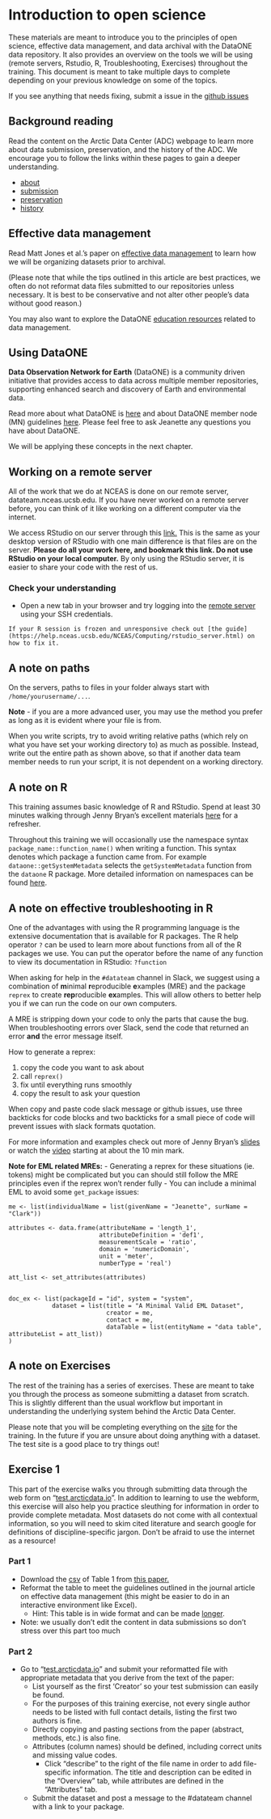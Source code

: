 # Introduction to open science



These materials are meant to introduce you to the principles of open science, effective data management, and data archival with the DataONE data repository. It also provides an overview on the tools we will be using (remote servers, Rstudio, R, Troubleshooting, Exercises) throughout the training. This document is meant to take multiple days to complete depending on your previous knowledge on some of the topics. 

If you see anything that needs fixing, submit a issue in the 
<a href = 'https://github.com/NCEAS/datateam-training/issues' target='_blank'> github issues </a>

## Background reading

Read the content on the Arctic Data Center (ADC) webpage to learn more about data submission, preservation, and the history of the ADC. We encourage you to follow the links within these pages to gain a deeper understanding.

* <a href = 'https://arcticdata.io/about/' target='_blank'>about</a>
* <a href = 'https://arcticdata.io/submit/' target='_blank'>submission</a>
* <a href = 'https://arcticdata.io/preservation/' target='_blank'>preservation</a>
* <a href = 'https://arcticdata.io/history/' target='_blank'>history</a>

## Effective data management

Read Matt Jones et al.'s paper on <a href = 'https://esajournals.onlinelibrary.wiley.com/doi/epdf/10.1890/0012-9623-90.2.205' target='_blank'>effective data management</a> to learn how we will be organizing datasets prior to archival.

(Please note that while the tips outlined in this article are best practices, we often do not reformat data files submitted to our repositories unless necessary. It is best to be conservative and not alter other people's data without good reason.)

You may also want to explore the DataONE <a href='https://dataoneorg.github.io/Education/' target='_blank'>education resources</a> related to data management.

## Using DataONE

**Data Observation Network for Earth** (DataONE) is a community driven initiative that provides access to data across multiple member repositories, supporting enhanced search and discovery of Earth and environmental data.

Read more about what DataONE is <a href = 'https://www.dataone.org/about/' target='_blank'>here</a> and about DataONE member node (MN) guidelines <a href = 'https://dataone-operations.readthedocs.io/en/latest/MN/deployment/baseline_implementation_requirements.html' target='_blank'>here</a>. Please feel free to ask Jeanette any questions you have about DataONE.

We will be applying these concepts in the next chapter. 

## Working on a remote server

All of the work that we do at NCEAS is done on our remote server, datateam.nceas.ucsb.edu. If you have never worked on a remote server before, you can think of it like working on a different computer via the internet. 

We access RStudio on our server through this <a href = 'https://datateam.nceas.ucsb.edu/rstudio/' target='_blank'>link.</a> This is the same as your desktop version of RStudio with one main difference is that files are on the server. **Please do all your work here, and bookmark this link. Do not use RStudio on your local computer.** By only using the RStudio server, it is easier to share your code with the rest of us.

### Check your understanding {.exercise}
* Open a new tab in your browser and try logging into the [remote server](https://datateam.nceas.ucsb.edu/rstudio/) using your SSH credentials.

```block
If your R session is frozen and unresponsive check out [the guide](https://help.nceas.ucsb.edu/NCEAS/Computing/rstudio_server.html) on how to fix it.
```

## A note on paths

On the servers, paths to files in your folder always start with `/home/yourusername/...`.

**Note** - if you are a more advanced user, you may use the method you prefer as long as it is evident where your file is from.

When you write scripts, try to avoid writing relative paths (which rely on what you have set your working directory to) as much as possible. Instead, write out the entire path as shown above, so that if another data team member needs to run your script, it is not dependent on a working directory.

## A note on R

This training assumes basic knowledge of R and RStudio. Spend at least 30 minutes walking through Jenny Bryan's excellent materials [here](http://stat545.com/block002_hello-r-workspace-wd-project.html) for a refresher.

Throughout this training we will occasionally use the namespace syntax `package_name::function_name()` when writing a function. This syntax denotes which package a function came from.  For example `dataone::getSystemMetadata` selects the `getSystemMetadata` function from the `dataone` R package. More detailed information on namespaces can be found [here](http://r-pkgs.had.co.nz/namespace.html).

## A note on effective troubleshooting in R

One of the advantages with using the R programming language is the extensive documentation that is available for R packages. The R help operator `?` can be used to learn more about functions from all of the R packages we use. You can put the operator before the name of any function to view its documentation in RStudio: `?function`

When asking for help in the `#datateam` channel in Slack, we suggest using a combination of **m**inimal **r**eproducible **e**xamples (MRE) and the package `reprex` to create **rep**roducible **ex**amples. This will allow others to better help you if we can run the code on our own computers.

A MRE is stripping down your code to only the parts that cause the bug. When troubleshooting errors over Slack, send the code that returned an error **and** the error message itself.

How to generate a reprex:

1. copy the code you want to ask about
2. call `reprex()` 
3. fix until everything runs smoothly
4. copy the result to ask your question

When copy and paste code slack message or github issues, use three backticks for code blocks and two backticks for a small piece of code will prevent issues with slack formats quotation.

For more information and examples check out more of Jenny Bryan's [slides](https://speakerdeck.com/jennybc/reprex-help-me-help-you)
or watch the [video](https://vimeo.com/208749032) starting at about the 10 min mark.

**Note for EML related MREs:**
- Generating a reprex for these situations (ie. tokens) might be complicated but you can should still follow the MRE principles even if the reprex won't render fully
- You can include a minimal EML to avoid some `get_package` issues:
```
me <- list(individualName = list(givenName = "Jeanette", surName = "Clark"))

attributes <- data.frame(attributeName = 'length_1',
                         attributeDefinition = 'def1',
                         measurementScale = 'ratio',
                         domain = 'numericDomain',
                         unit = 'meter',
                         numberType = 'real')

att_list <- set_attributes(attributes)


doc_ex <- list(packageId = "id", system = "system", 
            dataset = list(title = "A Minimal Valid EML Dataset",
                           creator = me,
                           contact = me,
                           dataTable = list(entityName = "data table", attributeList = att_list))
)
```

## A note on Exercises
The rest of the training has a series of exercises. These are meant to take you through the process as someone submitting a dataset from scratch. This is slightly different than the usual workflow but important in understanding the underlying system behind the Arctic Data Center.

Please note that you will be completing everything on the  <a href = 'https://test.arcticdata.io' target='_blank'> site</a> for the training. In the future if you are unsure about doing anything with a dataset. The test site is a good place to try things out!

## Exercise 1 {.exercise}
This part of the exercise walks you through submitting data through the web form on "<a href = 'https://test.arcticdata.io' target='_blank'>test.arcticdata.io</a>". In addition to learning to use the webform, this exercise will also help you practice sleuthing for information in order to provide complete metadata. Most datasets do not come with all contextual information, so you will need to skim cited literature and search google for definitions of discipline-specific jargon. Don't be afraid to use the internet as a resource!

### Part 1
* Download the [csv](data/Loranty_2016_Environ._Res._Lett._11_095008.csv) of Table 1 from <a href = 'http://iopscience.iop.org/article/10.1088/1748-9326/11/9/095008/meta' target='_blank'>this paper.</a>
* Reformat the table to meet the guidelines outlined in the journal article on effective data management (this might be easier to do in an interactive environment like Excel). 
    + Hint: This table is in wide format and can be made [longer](https://arcticdata.io/submit/#file-content-guidelines).
* Note: we usually don't edit the content in data submissions so don't stress over this part too much
    
### Part 2
* Go to "<a href = 'https://test.arcticdata.io/#data' target='_blank'>test.arcticdata.io</a>" and submit your reformatted file with appropriate metadata that you derive from the text of the paper:
    + List yourself as the first 'Creator' so your test submission can easily be found.
    + For the purposes of this training exercise, not every single author needs to be listed with full contact details, listing the first two authors is fine.
    + Directly copying and pasting sections from the paper (abstract, methods, etc.) is also fine.
    + Attributes (column names) should be defined, including correct units and missing value codes.
        * Click "describe" to the right of the file name in order to add file-specific information. The title and description can be edited in the "Overview" tab, while attributes are defined in the "Attributes" tab.
    + Submit the dataset and post a message to the #datateam channel with a link to your package.
